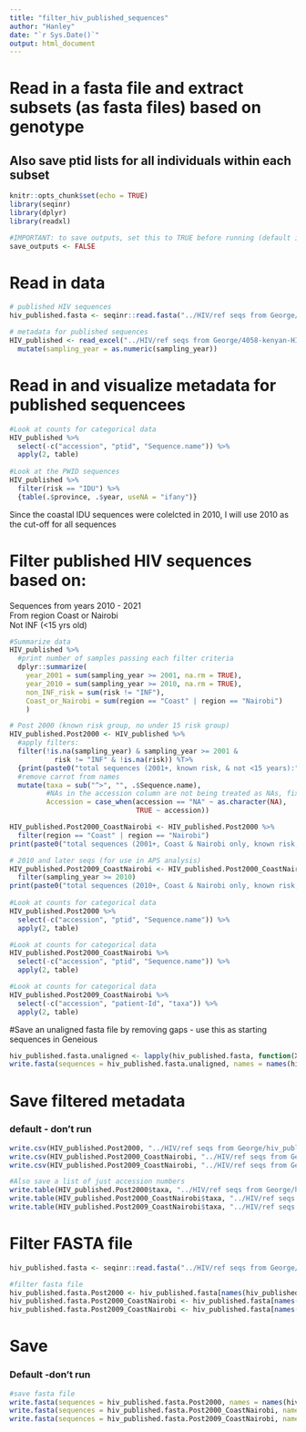 ```yaml
---
title: "filter_hiv_published_sequences"
author: "Hanley"
date: "`r Sys.Date()`"
output: html_document
---
```


# Read in a fasta file and extract subsets (as fasta files) based on genotype
## Also save ptid lists for all individuals within each subset

```r
knitr::opts_chunk$set(echo = TRUE)
library(seqinr)
library(dplyr)
library(readxl)

#IMPORTANT: to save outputs, set this to TRUE before running (default is FALSE to avoid accidentally overwriting files)
save_outputs <- FALSE
```

# Read in data
```r
# published HIV sequences
hiv_published.fasta <- seqinr::read.fasta("../HIV/ref seqs from George/4058-Kenyan-HIV1pol-sequences.fasta", as.string = TRUE, forceDNAtolower = FALSE)

# metadata for published sequences
HIV_published <- read_excel("../HIV/ref seqs from George/4058-kenyan-HIVpol-metadata.xlsx", sheet = 1) %>%
  mutate(sampling_year = as.numeric(sampling_year))
```

# Read in and visualize metadata for published sequencees
```r
#Look at counts for categorical data
HIV_published %>%
  select(-c("accession", "ptid", "Sequence.name")) %>%
  apply(2, table)
  
#Look at the PWID sequences
HIV_published %>%
  filter(risk == "IDU") %>%
  {table(.$province, .$year, useNA = "ifany")}
```
Since the coastal IDU sequences were colelcted in 2010, I will use 2010 as the cut-off for all sequences

# Filter published HIV sequences based on:
Sequences from years 2010 - 2021  
From region Coast or Nairobi  
Not INF (<15 yrs old)
```r
#Summarize data
HIV_published %>%
  #print number of samples passing each filter criteria
  dplyr::summarize(
    year_2001 = sum(sampling_year >= 2001, na.rm = TRUE),
    year_2010 = sum(sampling_year >= 2010, na.rm = TRUE),
    non_INF_risk = sum(risk != "INF"),
    Coast_or_Nairobi = sum(region == "Coast" | region == "Nairobi")
    )

# Post 2000 (known risk group, no under 15 risk group)
HIV_published.Post2000 <- HIV_published %>%
  #apply filters:
  filter(!is.na(sampling_year) & sampling_year >= 2001 &
           risk != "INF" & !is.na(risk)) %T>%
  {print(paste0("total sequences (2001+, known risk, & not <15 years):", nrow(.)))} %>%
  #remove carrot from names
  mutate(taxa = sub("^>", "", .$Sequence.name),
         #NAs in the accession column are not being treated as NAs, fix this
         Accession = case_when(accession == "NA" ~ as.character(NA),
                               TRUE ~ accession))

HIV_published.Post2000_CoastNairobi <- HIV_published.Post2000 %>%
  filter(region == "Coast" | region == "Nairobi")
print(paste0("total sequences (2001+, Coast & Nairobi only, known risk, & not <15 years):", nrow(HIV_published.Post2000_CoastNairobi)))

# 2010 and later seqs (for use in APS analysis)
HIV_published.Post2009_CoastNairobi <- HIV_published.Post2000_CoastNairobi %>%
  filter(sampling_year >= 2010)
print(paste0("total sequences (2010+, Coast & Nairobi only, known risk, & not <15 years):", nrow(HIV_published.Post2009_CoastNairobi)))
         
#Look at counts for categorical data
HIV_published.Post2000 %>%
  select(-c("accession", "ptid", "Sequence.name")) %>%
  apply(2, table)

#Look at counts for categorical data
HIV_published.Post2000_CoastNairobi %>%
  select(-c("accession", "ptid", "Sequence.name")) %>%
  apply(2, table)

#Look at counts for categorical data
HIV_published.Post2009_CoastNairobi %>%
  select(-c("accession", "patient-Id", "taxa")) %>%
  apply(2, table)
```

#Save an unaligned fasta file by removing gaps - use this as starting sequences in Geneious
```r
hiv_published.fasta.unaligned <- lapply(hiv_published.fasta, function(X){gsub("-*", "", X)})
write.fasta(sequences = hiv_published.fasta.unaligned, names = names(hiv_published.fasta.unaligned), "../HIV/ref seqs from George/hiv_published.all_unaligned.fasta")
```

# Save filtered metadata
### default - don't run
```r
write.csv(HIV_published.Post2000, "../HIV/ref seqs from George/hiv_published_3791.metadata.xlsx") #Note: after removing samples with no date (4/12/23), this is 3615; however, I am going to use the original 3791 list for alignment and filter the no-date samples after the fact (when I filter for A1 subtype)
write.csv(HIV_published.Post2000_CoastNairobi, "../HIV/ref seqs from George/hiv_published_2389.metadata.xlsx")
write.csv(HIV_published.Post2009_CoastNairobi, "../HIV/ref seqs from George/hiv_published_982.metadata.xlsx")

#Also save a list of just accession numbers
write.table(HIV_published.Post2000$taxa, "../HIV/ref seqs from George/hiv_published_3791.taxa_numbers.txt", row.names = FALSE, col.names = FALSE, quote = FALSE)
write.table(HIV_published.Post2000_CoastNairobi$taxa, "../HIV/ref seqs from George/hiv_published_2389.taxa_numbers.txt", row.names = FALSE, col.names = FALSE, quote = FALSE)
write.table(HIV_published.Post2009_CoastNairobi$taxa, "../HIV/ref seqs from George/hiv_published_982.taxa_numbers.txt", row.names = FALSE, col.names = FALSE, quote = FALSE)
```

# Filter FASTA file
```r
hiv_published.fasta <- seqinr::read.fasta("../HIV/ref seqs from George/4058-Kenyan-HIV1pol-sequences.fasta", as.string = TRUE, forceDNAtolower = FALSE)

#filter fasta file
hiv_published.fasta.Post2000 <- hiv_published.fasta[names(hiv_published.fasta) %in% HIV_published.Post2000$taxa]
hiv_published.fasta.Post2000_CoastNairobi <- hiv_published.fasta[names(hiv_published.fasta) %in% HIV_published.Post2000_CoastNairobi$taxa]
hiv_published.fasta.Post2009_CoastNairobi <- hiv_published.fasta[names(hiv_published.fasta) %in% HIV_published.Post2009_CoastNairobi$taxa]
```

# Save
### Default -don't run
```r
#save fasta file
write.fasta(sequences = hiv_published.fasta.Post2000, names = names(hiv_published.fasta.Post2000), "../HIV/ref seqs from George/hiv_published_3791.all.fasta")
write.fasta(sequences = hiv_published.fasta.Post2000_CoastNairobi, names = names(hiv_published.fasta.Post2000_CoastNairobi), "../HIV/ref seqs from George/hiv_published_2389.all.fasta")
write.fasta(sequences = hiv_published.fasta.Post2009_CoastNairobi, names = names(hiv_published.fasta.Post2009_CoastNairobi), "../HIV/ref seqs from George/hiv_published_982.all.fasta")
```
